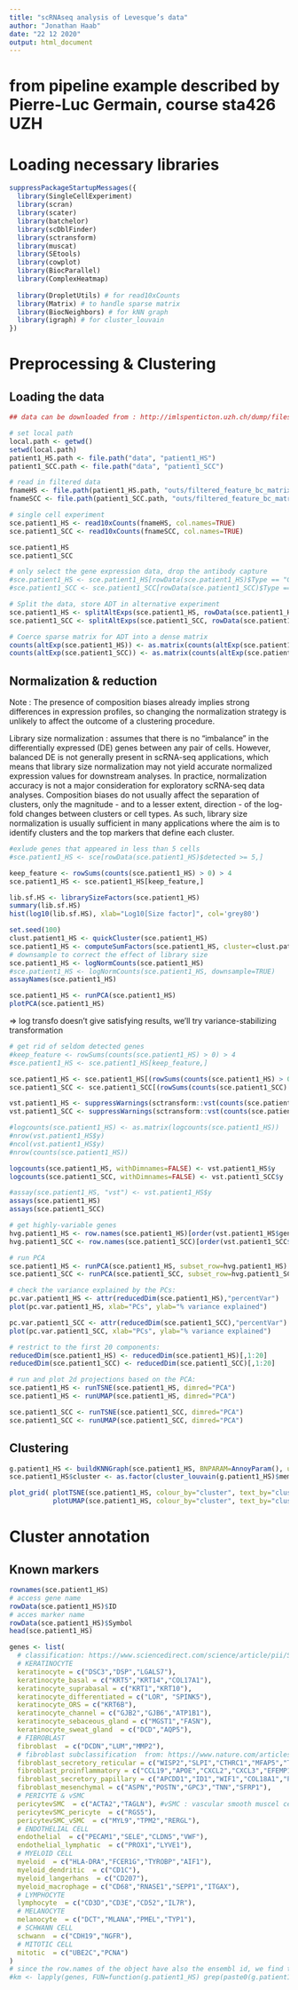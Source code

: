 ```yaml
---
title: "scRNAseq analysis of Levesque’s data"
author: "Jonathan Haab"
date: "22 12 2020"
output: html_document
---
```

# from pipeline example described by Pierre-Luc Germain, course sta426 UZH

# Loading necessary libraries

```r
suppressPackageStartupMessages({
  library(SingleCellExperiment)
  library(scran)
  library(scater)
  library(batchelor)
  library(scDblFinder)
  library(sctransform)
  library(muscat)
  library(SEtools)
  library(cowplot)
  library(BiocParallel)
  library(ComplexHeatmap)
  
  library(DropletUtils) # for read10xCounts
  library(Matrix) # to handle sparse matrix
  library(BiocNeighbors) # for kNN graph
  library(igraph) # for cluster_louvain
})
```

# Preprocessing & Clustering

## Loading the data

```r
## data can be downloaded from : http://imlspenticton.uzh.ch/dump/files_for_levesque.tar

# set local path
local.path <- getwd()
setwd(local.path)
patient1_HS.path <- file.path("data", "patient1_HS")
patient1_SCC.path <- file.path("data", "patient1_SCC")

# read in filtered data
fnameHS <- file.path(patient1_HS.path, "outs/filtered_feature_bc_matrix")
fnameSCC <- file.path(patient1_SCC.path, "outs/filtered_feature_bc_matrix")

# single cell experiment
sce.patient1_HS <- read10xCounts(fnameHS, col.names=TRUE)
sce.patient1_SCC <- read10xCounts(fnameSCC, col.names=TRUE)

sce.patient1_HS
sce.patient1_SCC
```

```r
# only select the gene expression data, drop the antibody capture
#sce.patient1_HS <- sce.patient1_HS[rowData(sce.patient1_HS)$Type == "Gene Expression"]
#sce.patient1_SCC <- sce.patient1_SCC[rowData(sce.patient1_SCC)$Type == "Gene Expression"]

# Split the data, store ADT in alternative experiment
sce.patient1_HS <- splitAltExps(sce.patient1_HS, rowData(sce.patient1_HS)$Type)
sce.patient1_SCC <- splitAltExps(sce.patient1_SCC, rowData(sce.patient1_SCC)$Type)

# Coerce sparse matrix for ADT into a dense matrix
counts(altExp(sce.patient1_HS)) <- as.matrix(counts(altExp(sce.patient1_HS)))
counts(altExp(sce.patient1_SCC)) <- as.matrix(counts(altExp(sce.patient1_SCC)))

```


## Normalization & reduction
Note : The presence of composition biases already implies strong differences in expression profiles, so changing the normalization strategy is unlikely to affect the outcome of a clustering procedure.

Library size normalization : assumes that there is no “imbalance” in the differentially expressed (DE) genes between any pair of cells. However, balanced DE is not generally present in scRNA-seq applications, which means that library size normalization may not yield accurate normalized expression values for downstream analyses. In practice, normalization accuracy is not a major consideration for exploratory scRNA-seq data analyses. Composition biases do not usually affect the separation of clusters, only the magnitude - and to a lesser extent, direction - of the log-fold changes between clusters or cell types. As such, library size normalization is usually sufficient in many applications where the aim is to identify clusters and the top markers that define each cluster.

```r
#exlude genes that appeared in less than 5 cells
#sce.patient1_HS <- sce[rowData(sce.patient1_HS)$detected >= 5,]

keep_feature <- rowSums(counts(sce.patient1_HS) > 0) > 4
sce.patient1_HS <- sce.patient1_HS[keep_feature,]

lib.sf.HS <- librarySizeFactors(sce.patient1_HS)
summary(lib.sf.HS)
hist(log10(lib.sf.HS), xlab="Log10[Size factor]", col='grey80')
```


```r
set.seed(100)
clust.patient1_HS <- quickCluster(sce.patient1_HS) 
sce.patient1_HS <- computeSumFactors(sce.patient1_HS, cluster=clust.patient1_HS, min.mean=0.1)
# downsample to correct the effect of library size
sce.patient1_HS <- logNormCounts(sce.patient1_HS) 
#sce.patient1_HS <- logNormCounts(sce.patient1_HS, downsample=TRUE) 
assayNames(sce.patient1_HS)

sce.patient1_HS <- runPCA(sce.patient1_HS)
plotPCA(sce.patient1_HS)
```
=> log transfo doesn't give satisfying results, we'll try variance-stabilizing transformation

```r
# get rid of seldom detected genes
#keep_feature <- rowSums(counts(sce.patient1_HS) > 0) > 4
#sce.patient1_HS <- sce.patient1_HS[keep_feature,]

sce.patient1_HS <- sce.patient1_HS[(rowSums(counts(sce.patient1_HS) > 0) > 4),]
sce.patient1_SCC <- sce.patient1_SCC[(rowSums(counts(sce.patient1_SCC) > 0) > 4),]

vst.patient1_HS <- suppressWarnings(sctransform::vst(counts(sce.patient1_HS)))
vst.patient1_SCC <- suppressWarnings(sctransform::vst(counts(sce.patient1_SCC)))

#logcounts(sce.patient1_HS) <- as.matrix(logcounts(sce.patient1_HS))
#nrow(vst.patient1_HS$y)
#ncol(vst.patient1_HS$y)
#nrow(counts(sce.patient1_HS))

logcounts(sce.patient1_HS, withDimnames=FALSE) <- vst.patient1_HS$y
logcounts(sce.patient1_SCC, withDimnames=FALSE) <- vst.patient1_SCC$y

#assay(sce.patient1_HS, "vst") <- vst.patient1_HS$y
assays(sce.patient1_HS)
assays(sce.patient1_SCC)

# get highly-variable genes
hvg.patient1_HS <- row.names(sce.patient1_HS)[order(vst.patient1_HS$gene_attr$residual_variance, decreasing=TRUE)[1:2000]]
hvg.patient1_SCC <- row.names(sce.patient1_SCC)[order(vst.patient1_SCC$gene_attr$residual_variance, decreasing=TRUE)[1:2000]]
```

```r
# run PCA
sce.patient1_HS <- runPCA(sce.patient1_HS, subset_row=hvg.patient1_HS)
sce.patient1_SCC <- runPCA(sce.patient1_SCC, subset_row=hvg.patient1_SCC)

# check the variance explained by the PCs:
pc.var.patient1_HS <- attr(reducedDim(sce.patient1_HS),"percentVar")
plot(pc.var.patient1_HS, xlab="PCs", ylab="% variance explained")

pc.var.patient1_SCC <- attr(reducedDim(sce.patient1_SCC),"percentVar")
plot(pc.var.patient1_SCC, xlab="PCs", ylab="% variance explained")

# restrict to the first 20 components:
reducedDim(sce.patient1_HS) <- reducedDim(sce.patient1_HS)[,1:20]
reducedDim(sce.patient1_SCC) <- reducedDim(sce.patient1_SCC)[,1:20]

# run and plot 2d projections based on the PCA:
sce.patient1_HS <- runTSNE(sce.patient1_HS, dimred="PCA")
sce.patient1_HS <- runUMAP(sce.patient1_HS, dimred="PCA")

sce.patient1_SCC <- runTSNE(sce.patient1_SCC, dimred="PCA")
sce.patient1_SCC <- runUMAP(sce.patient1_SCC, dimred="PCA")

```

## Clustering

```r
g.patient1_HS <- buildKNNGraph(sce.patient1_HS, BNPARAM=AnnoyParam(), use.dimred="PCA", k=30)
sce.patient1_HS$cluster <- as.factor(cluster_louvain(g.patient1_HS)$membership)

plot_grid( plotTSNE(sce.patient1_HS, colour_by="cluster", text_by="cluster"),
           plotUMAP(sce.patient1_HS, colour_by="cluster", text_by="cluster") )

```

# Cluster annotation

## Known markers

```r
rownames(sce.patient1_HS)
# access gene name
rowData(sce.patient1_HS)$ID
# acces marker name
rowData(sce.patient1_HS)$Symbol
head(sce.patient1_HS)

genes <- list(
  # classification: https://www.sciencedirect.com/science/article/pii/S0923181120301985?via%3Dihub#bib0050
  # KERATINOCYTE
  keratinocyte = c("DSC3","DSP","LGALS7"),
  keratinocyte_basal = c("KRT5","KRT14","COL17A1"),
  keratinocyte_suprabasal = c("KRT1","KRT10"),
  keratinocyte_differentiated = c("LOR", "SPINK5"),
  keratinocyte_ORS = c("KRT6B"),
  keratinocyte_channel = c("GJB2","GJB6","ATP1B1"),
  keratinocyte_sebaceous_gland = c("MGST1","FASN"),
  keratinocyte_sweat_gland  = c("DCD","AQP5"),
  # FIBROBLAST
  fibroblast  = c("DCDN","LUM","MMP2"),
  # fibroblast subclassification  from: https://www.nature.com/articles/s42003-020-0922-4#
  fibroblast_secretory_reticular = c("WISP2","SLPI","CTHRC1","MFAP5","TSPAN8"),
  fibroblast_proinflammatory = c("CCL19","APOE","CXCL2","CXCL3","EFEMP1"),
  fibroblast_secretory_papillary = c("APCDD1","ID1","WIF1","COL18A1","PTGDS"),
  fibroblast_mesenchymal = c("ASPN","POSTN","GPC3","TNN","SFRP1"),
  # PERICYTE & vSMC
  pericytevSMC  = c("ACTA2","TAGLN"), #vSMC : vascular smooth muscel cell
  pericytevSMC_pericyte  = c("RGS5"),
  pericytevSMC_vSMC  = c("MYL9","TPM2","RERGL"),
  # ENDOTHELIAL CELL
  endothelial  = c("PECAM1","SELE","CLDN5","VWF"),
  endothelial_lymphatic  = c("PROX1","LYVE1"),
  # MYELOID CELL
  myeloid  = c("HLA-DRA","FCER1G","TYROBP","AIF1"),
  myeloid_dendritic  = c("CD1C"),
  myeloid_langerhans  = c("CD207"),
  myeloid_macrophage = c("CD68","RNASE1","SEPP1","ITGAX"),
  # LYMPHOCYTE
  lymphocyte  = c("CD3D","CD3E","CD52","IL7R"),
  # MELANOCYTE
  melanocyte  = c("DCT","MLANA","PMEL","TYP1"),
  # SCHWANN CELL
  schwann  = c("CDH19","NGFR"),
  # MITOTIC CELL
  mitotic  = c("UBE2C","PCNA")
)
# since the row.names of the object have also the ensembl id, we find the matching row names for each gene:
#km <- lapply(genes, FUN=function(g.patient1_HS) grep(paste0(g.patient1_HS, "$", collapse="|"), rownames(sce2), value=TRUE))
```
